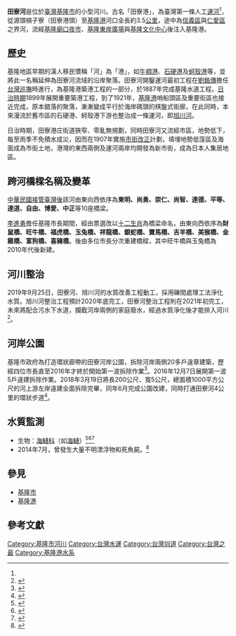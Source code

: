 {{Otheruse
|subject=基隆市的一條河川
|other=當地的地名
|田寮港
}}
{{Infobox canal
  |name        = 田寮河
  |image       = Keelung Tianliao River.jpg
  |image_caption = 貫穿基隆市中心的田寮河
  |former_names = {{fact|博愛河}}
  |m_name      = 
  |company     = 
  |engineer    = 
  |a_engineer  = 
  |date_act    = [[台灣清治時期|台灣清治時期]][[劉銘傳|劉銘傳]]巡撫任內
  |date_began  = [[台灣日治時期|台灣日治時期]]
  |date_use    = 
  |date_comp   = 
  |date_ext    = 
  |date_closed = 
  |date_rest   = 
  |len         = 
  |len_in      = 
  |o_len       = 
  |o_len_in    = 
  |len_note    = 
  |beam        = 
  |beam_in     = 
  |o_beam      = 
  |o_beam_in   = 
  |beam_note   = 
  |start       = 
  |o_start     = 
  |start_note  = 
  |end         = 
  |o_end       = 
  |end_note    = 
  |branch      = 
  |branch_of   = 
  |join        = 
  |locks       = 
  |o_locks     = 
  |lock_note   = 
  |o_length    = 
  |length_km   = 3.5
  |length_note =
  |elev        = 
  |elev_note   = 
  |status      = 使用中
  |navigation_authority = [[基隆市政府|基隆市政府]]
}}

'''田寮河'''是位於[[臺灣|臺灣]][[基隆市|基隆市]]的小型河川。古名「田寮港」，為臺灣第一條人工[[運河|運河]]<ref name="基市田寮河 台灣首條人工運河"/>，從源頭槓子寮（田寮港頭）至[[基隆港|基隆港]]河口全長約3.5[[公里|公里]]，途中為[[信義區_(基隆市)|信義區]]與[[仁愛區|仁愛區]]之界河，流經[[基隆廟口|基隆廟口夜市]]、[[基隆東岸廣場_E-Square|基隆東岸廣場]]與[[基隆文化中心|基隆文化中心]]後注入基隆港。

==歷史==
基隆地區早期的漢人移民慣稱「河」為「港」，如[[牛稠港|牛稠港]]、[[石硬港|石硬港]]及[[蚵殼港|蚵殼港]]等，並將此一名稱延伸為田寮河流域的沿岸聚落。田寮河開鑿運河最初工程在[[劉銘傳|劉銘傳]]擔任[[台灣巡撫|台灣巡撫]]時進行，為基隆港築港工程的一部分，於1887年完成基隆水道工程。[[台灣日治時期|日治時期]]1899年展開重要築港工程，到了1921年，[[基隆港|基隆港]]哨船頭區及重要街區也接近完成，原本錯落的聚落，漸漸變成平行於海岸碼頭的棋盤式街廓，在此同時，本來漫流於舊市區的石硬港、蚵殼港下游也整治成一條運河，即[[旭川河|旭川河]]。

日治時期，田寮港庄街道狹窄、零亂無規劃，同時田寮河又流經市區，地勢低下，每至雨季不免積水成災，因而在1907年實施[[市街改正|市街改正]]計劃，填埋地勢低窪區及海面成為市街土地，港灣的東西兩側及運河兩岸均開發為新市街，成為日本人集居地區。

==跨河橋樑名稱及變革==
[[臺灣戰後時期|中華民國接管臺灣後]]該河由東向西依序為'''東明、尚勇、崇仁、尚智、達德、平等、達道、自由、博愛、中正'''等10座橋梁。

[[李進勇|李進勇]]擔任基隆市長期間，經由票選改以[[十二生肖|十二生肖]]為橋梁命名，由東向西依序為'''財鼠橋、旺牛橋、福虎橋、玉兔橋、祥龍橋、銀蛇橋、寶馬橋、吉羊橋、美猴橋、金雞橋、富狗橋、喜豬橋'''。後由多位市長分次重建橋樑，其中旺牛橋與玉兔橋為2010年代後新建。

== 河川整治 ==
2019年9月25日，田寮河、旭川河的水質改善工程動工，採用礫間處理工法淨化水質。旭川河整治工程預計2020年底完工，田寮河整治工程則在2021年初完工，未來將配合污水下水道，攔截河岸兩側的家庭廢水，經過水質淨化後才能排入河川<ref>{{cite news |author1=盧賢秀 |title=基隆田寮河、旭川河 水質改善動工 |url=https://news.ltn.com.tw/news/Keelung/paper/1320511 |work=自由時報 |accessdate=2019-12-06 |archive-date=2019-12-06 |archive-url=https://web.archive.org/web/20191206210012/https://news.ltn.com.tw/news/Keelung/paper/1320511 |dead-url=no }}</ref>。

== 河岸公園 ==
基隆市政府為打造環狀廊帶的田寮河岸公園，拆除河岸兩側20多戶違章建築，歷經四位市長直至2016年才終於開始第一波拆除作業<ref>{{cite web |author1=陳秀媛 |title=田寮河畔違建拆除 建構環狀廊帶跨出第一步 |url=http://www.epochtimes.com/b5/16/12/8/n8571839.htm |publisher=大紀元 |accessdate=2019-12-06 |archive-date=2019-12-06 |archive-url=https://web.archive.org/web/20191206221644/http://www.epochtimes.com/b5/16/12/8/n8571839.htm |dead-url=no }}</ref>。2016年12月7日展開第一波5戶違建拆除作業。2018年3月19日將長200公尺、寬5公尺，總面積1000平方公尺的河上游左岸違建全面拆除完畢，同年6月完成公園改建，同時打通田寮河4公里的環狀步道<ref>{{cite news |author1=陳崇翰 |title=「20年市景毒瘤BYE！」 基隆田寮河岸違建終開拆 |url=https://www.ftvnews.com.tw/news/detail/2018327N12M1 |work=民視新聞 |accessdate=2019-12-06 |archive-date=2019-12-06 |archive-url=https://web.archive.org/web/20191206221725/https://www.ftvnews.com.tw/news/detail/2018327N12M1 |dead-url=no }}</ref>。

== 水質監測 ==
* 生物：[[海鰱科|海鰱科]]（如[[海鰱|海鰱]]）<ref>{{cite web |url= http://news.housefun.com.tw/news/article/35633159100.html |title= 基隆市區垂釣樂　田寮河變海鰱寶地 |author= 游明煌 |location= 基隆市 |publisher= 好房網News |date= 2014-03-16 |accessdate= 2015-06-08 |archive-date= 2016-03-04 |archive-url= https://web.archive.org/web/20160304085227/http://news.housefun.com.tw/news/article/35633159100.html |dead-url= no }}</ref><ref>{{cite news |url= http://news.ltn.com.tw/news/life/breakingnews/1250845 |title= 基隆田寮河海鰱會 釣客樂揮竿 |author= 林欣漢 |location= 基隆市 |publisher= [[自由時報|自由時報]] |date= 2014-03-08 |accessdate= 2015-06-08 |archive-date= 2015-03-10 |archive-url= https://web.archive.org/web/20150310053206/http://news.ltn.com.tw/news/life/breakingnews/1250845 |dead-url= no }}</ref><ref>{{cite news |url= http://udn.com/news/story/7322/752241 |title= 田寮河釣魚賽 小釣客「拚」大海鰱 |author= 林孟潔 |location= 基隆市 |publisher= [[聯合報|聯合報]] |date= 2015-03-09 |accessdate= 2015-06-08 |archive-date= 2015-07-23 |archive-url= https://web.archive.org/web/20150723191302/http://udn.com/news/story/7322/752241 |dead-url= no }}</ref>
* 2014年7月，曾發生大量不明漂浮物和死魚屍。<ref>{{cite news |url= http://news.ltn.com.tw/news/local/paper/795039 |title= 〈北部〉漂浮垃圾、魚屍 基隆市田寮河變「黑龍江」 |author= 盧賢秀 |location= 基隆市 |publisher= [[自由時報|自由時報]] |date= 2014-07-11 |accessdate= 2015-06-08 |archive-date= 2021-05-09 |archive-url= https://web.archive.org/web/20210509043303/https://news.ltn.com.tw/news/local/paper/795039 |dead-url= no }}</ref>

== 參見 ==
*[[基隆市|基隆市]]
*[[基隆港|基隆港]]

== 參考文獻 ==
{{Commonscat|Tianliao River}}
{{Reflist|2| refs=
<ref name="基市田寮河 台灣首條人工運河">{{cite web|language=zh-tw|url=http://news.ltn.com.tw/news/local/paper/122127|title=基市田寮河 台灣首條人工運河|author=|publisher=自由時報|date=2007-03-26|accessdate=2014-05-23|archive-date=2019-06-29|archive-url=https://web.archive.org/web/20190629012352/https://news.ltn.com.tw/news/local/paper/122127|dead-url=no}}[http://www.epochtimes.com/b5/7/3/26/n1657820.htm 基市田寮河 台灣首條人工運河] {{Wayback|url=http://www.epochtimes.com/b5/7/3/26/n1657820.htm |date=20190607191813 }} - [[大紀元|大紀元]]</ref>
}}

[[Category:基隆市河川|Category:基隆市河川]]
[[Category:台灣水運|Category:台灣水運]]
[[Category:台灣圳道|Category:台灣圳道]]
[[Category:台灣之最|Category:台灣之最]]
[[Category:基隆港水系|Category:基隆港水系]]